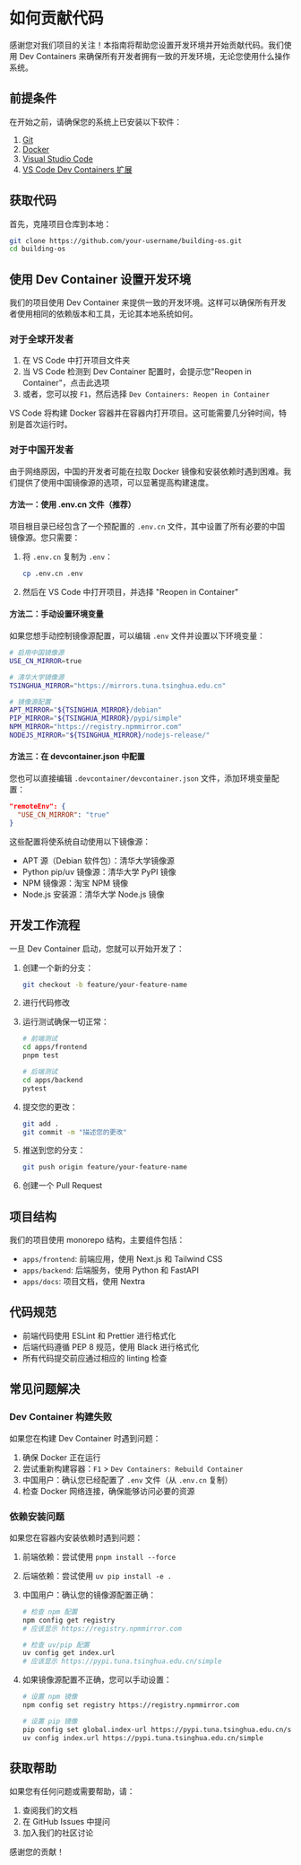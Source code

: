 # 如何贡献代码

感谢您对我们项目的关注！本指南将帮助您设置开发环境并开始贡献代码。我们使用 Dev Containers 来确保所有开发者拥有一致的开发环境，无论您使用什么操作系统。

## 前提条件

在开始之前，请确保您的系统上已安装以下软件：

1. [Git](https://git-scm.com/downloads)
2. [Docker](https://www.docker.com/products/docker-desktop/)
3. [Visual Studio Code](https://code.visualstudio.com/)
4. [VS Code Dev Containers 扩展](https://marketplace.visualstudio.com/items?itemName=ms-vscode-remote.remote-containers)

## 获取代码

首先，克隆项目仓库到本地：

```bash
git clone https://github.com/your-username/building-os.git
cd building-os
```

## 使用 Dev Container 设置开发环境

我们的项目使用 Dev Container 来提供一致的开发环境。这样可以确保所有开发者使用相同的依赖版本和工具，无论其本地系统如何。

### 对于全球开发者

1. 在 VS Code 中打开项目文件夹
2. 当 VS Code 检测到 Dev Container 配置时，会提示您"Reopen in Container"，点击此选项
3. 或者，您可以按 `F1`，然后选择 `Dev Containers: Reopen in Container`

VS Code 将构建 Docker 容器并在容器内打开项目。这可能需要几分钟时间，特别是首次运行时。

### 对于中国开发者

由于网络原因，中国的开发者可能在拉取 Docker 镜像和安装依赖时遇到困难。我们提供了使用中国镜像源的选项，可以显著提高构建速度。

#### 方法一：使用 .env.cn 文件（推荐）

项目根目录已经包含了一个预配置的 `.env.cn` 文件，其中设置了所有必要的中国镜像源。您只需要：

1. 将 `.env.cn` 复制为 `.env`：

   ```bash
   cp .env.cn .env
   ```

2. 然后在 VS Code 中打开项目，并选择 "Reopen in Container"

#### 方法二：手动设置环境变量

如果您想手动控制镜像源配置，可以编辑 `.env` 文件并设置以下环境变量：

```bash
# 启用中国镜像源
USE_CN_MIRROR=true

# 清华大学镜像源
TSINGHUA_MIRROR="https://mirrors.tuna.tsinghua.edu.cn"

# 镜像源配置
APT_MIRROR="${TSINGHUA_MIRROR}/debian"
PIP_MIRROR="${TSINGHUA_MIRROR}/pypi/simple"
NPM_MIRROR="https://registry.npmmirror.com"
NODEJS_MIRROR="${TSINGHUA_MIRROR}/nodejs-release/"
```

#### 方法三：在 devcontainer.json 中配置

您也可以直接编辑 `.devcontainer/devcontainer.json` 文件，添加环境变量配置：

```json
"remoteEnv": {
  "USE_CN_MIRROR": "true"
}
```

这些配置将使系统自动使用以下镜像源：

- APT 源（Debian 软件包）：清华大学镜像源
- Python pip/uv 镜像源：清华大学 PyPI 镜像
- NPM 镜像源：淘宝 NPM 镜像
- Node.js 安装源：清华大学 Node.js 镜像

## 开发工作流程

一旦 Dev Container 启动，您就可以开始开发了：

1. 创建一个新的分支：

   ```bash
   git checkout -b feature/your-feature-name
   ```

2. 进行代码修改

3. 运行测试确保一切正常：

   ```bash
   # 前端测试
   cd apps/frontend
   pnpm test

   # 后端测试
   cd apps/backend
   pytest
   ```

4. 提交您的更改：

   ```bash
   git add .
   git commit -m "描述您的更改"
   ```

5. 推送到您的分支：

   ```bash
   git push origin feature/your-feature-name
   ```

6. 创建一个 Pull Request

## 项目结构

我们的项目使用 monorepo 结构，主要组件包括：

- `apps/frontend`: 前端应用，使用 Next.js 和 Tailwind CSS
- `apps/backend`: 后端服务，使用 Python 和 FastAPI
- `apps/docs`: 项目文档，使用 Nextra

## 代码规范

- 前端代码使用 ESLint 和 Prettier 进行格式化
- 后端代码遵循 PEP 8 规范，使用 Black 进行格式化
- 所有代码提交前应通过相应的 linting 检查

## 常见问题解决

### Dev Container 构建失败

如果您在构建 Dev Container 时遇到问题：

1. 确保 Docker 正在运行
2. 尝试重新构建容器：`F1` > `Dev Containers: Rebuild Container`
3. 中国用户：确认您已经配置了 `.env` 文件（从 `.env.cn` 复制）
4. 检查 Docker 网络连接，确保能够访问必要的资源

### 依赖安装问题

如果您在容器内安装依赖时遇到问题：

1. 前端依赖：尝试使用 `pnpm install --force`
2. 后端依赖：尝试使用 `uv pip install -e .`
3. 中国用户：确认您的镜像源配置正确：

   ```bash
   # 检查 npm 配置
   npm config get registry
   # 应该显示 https://registry.npmmirror.com

   # 检查 uv/pip 配置
   uv config get index.url
   # 应该显示 https://pypi.tuna.tsinghua.edu.cn/simple
   ```

4. 如果镜像源配置不正确，您可以手动设置：

   ```bash
   # 设置 npm 镜像
   npm config set registry https://registry.npmmirror.com

   # 设置 pip 镜像
   pip config set global.index-url https://pypi.tuna.tsinghua.edu.cn/simple
   uv config index.url https://pypi.tuna.tsinghua.edu.cn/simple
   ```

## 获取帮助

如果您有任何问题或需要帮助，请：

1. 查阅我们的文档
2. 在 GitHub Issues 中提问
3. 加入我们的社区讨论

感谢您的贡献！
